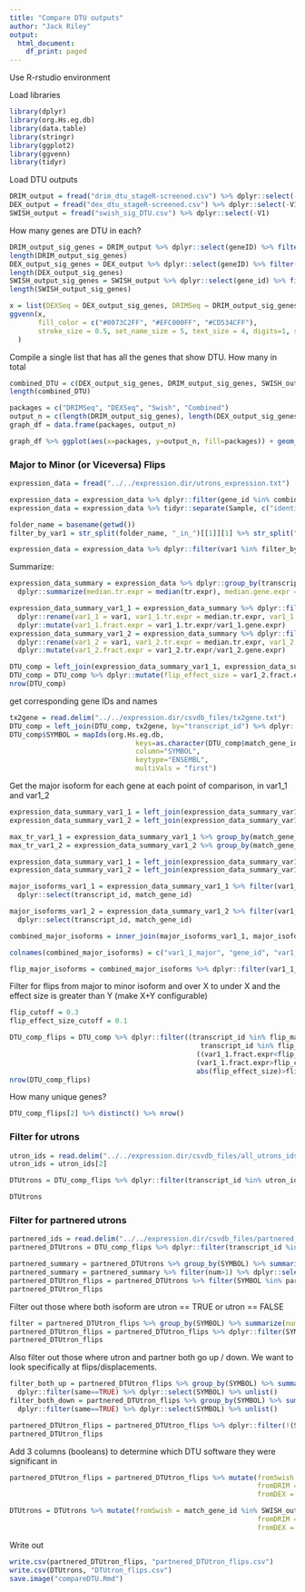 ---
title: "Compare DTU outputs"
author: "Jack Riley"
output: 
  html_document:
    df_print: paged
---

Use R-rstudio environment

Load libraries

```{r setup, warning = FALSE}
library(dplyr)
library(org.Hs.eg.db)
library(data.table)
library(stringr)
library(ggplot2)
library(ggvenn)
library(tidyr)
```

Load DTU outputs

```{r load_DTU_outputs}
DRIM_output = fread("drim_dtu_stageR-screened.csv") %>% dplyr::select(-V1)
DEX_output = fread("dex_dtu_stageR-screened.csv") %>% dplyr::select(-V1)
SWISH_output = fread("swish_sig_DTU.csv") %>% dplyr::select(-V1)
```

How many genes are DTU in each?

```{r n_genes}
DRIM_output_sig_genes = DRIM_output %>% dplyr::select(geneID) %>% filter(!is.na(geneID)) %>% distinct() %>% unlist()
length(DRIM_output_sig_genes)
DEX_output_sig_genes = DEX_output %>% dplyr::select(geneID) %>% filter(!is.na(geneID)) %>% distinct() %>% unlist()
length(DEX_output_sig_genes)
SWISH_output_sig_genes = SWISH_output %>% dplyr::select(gene_id) %>% filter(!is.na(gene_id)) %>% distinct() %>% unlist()
length(SWISH_output_sig_genes)
```


```{r venn}
x = list(DEXSeq = DEX_output_sig_genes, DRIMSeq = DRIM_output_sig_genes, Swish = SWISH_output_sig_genes)
ggvenn(x, 
       fill_color = c("#0073C2FF", "#EFC000FF", "#CD534CFF"),
       stroke_size = 0.5, set_name_size = 5, text_size = 4, digits=1, show_elements=F
  )
```

Compile a single list that has all the genes that show DTU. How many in total

```{r combined_DTU}
combined_DTU = c(DEX_output_sig_genes, DRIM_output_sig_genes, SWISH_output_sig_genes) %>% unique()
length(combined_DTU)
```

```{r ggplot_comparison}
packages = c("DRIMSeq", "DEXSeq", "Swish", "Combined")
output_n = c(length(DRIM_output_sig_genes), length(DEX_output_sig_genes), length(SWISH_output_sig_genes), length(combined_DTU))
graph_df = data.frame(packages, output_n)

graph_df %>% ggplot(aes(x=packages, y=output_n, fill=packages)) + geom_bar(stat="identity")
```

### Major to Minor (or Viceversa) Flips

```{r load_expression_data}
expression_data = fread("../../expression.dir/utrons_expression.txt")
```

```{r filter_expression_data}
expression_data = expression_data %>% dplyr::filter(gene_id %in% combined_DTU)
expression_data = expression_data %>% tidyr::separate(Sample, c("identifier", "var1", "replicate"), remove=FALSE)

folder_name = basename(getwd())
filter_by_var1 = str_split(folder_name, "_in_")[[1]][1] %>% str_split("_vs_") %>% unlist()

expression_data = expression_data %>% dplyr::filter(var1 %in% filter_by_var1)
```

Summarize:

```{r summarize}
expression_data_summary = expression_data %>% dplyr::group_by(transcript_id, var1) %>%
  dplyr::summarize(median.tr.expr = median(tr.expr), median.gene.expr = median(gene.expr))

expression_data_summary_var1_1 = expression_data_summary %>% dplyr::filter(var1 == filter_by_var1[1]) %>%
  dplyr::rename(var1_1 = var1, var1_1.tr.expr = median.tr.expr, var1_1.gene.expr = median.gene.expr) %>%
  dplyr::mutate(var1_1.fract.expr = var1_1.tr.expr/var1_1.gene.expr)
expression_data_summary_var1_2 = expression_data_summary %>% dplyr::filter(var1 == filter_by_var1[2]) %>%
  dplyr::rename(var1_2 = var1, var1_2.tr.expr = median.tr.expr, var1_2.gene.expr = median.gene.expr) %>%
  dplyr::mutate(var1_2.fract.expr = var1_2.tr.expr/var1_2.gene.expr)
```

```{r compare var1}
DTU_comp = left_join(expression_data_summary_var1_1, expression_data_summary_var1_2, by="transcript_id") 
DTU_comp = DTU_comp %>% dplyr::mutate(flip_effect_size = var1_2.fract.expr-var1_1.fract.expr)
nrow(DTU_comp)
```

get corresponding gene IDs and names

```{r add_genes}
tx2gene = read.delim("../../expression.dir/csvdb_files/tx2gene.txt")
DTU_comp = left_join(DTU_comp, tx2gene, by="transcript_id") %>% dplyr::relocate(match_gene_id, .after=transcript_id)
DTU_comp$SYMBOL = mapIds(org.Hs.eg.db,
                               keys=as.character(DTU_comp$match_gene_id),
                               column="SYMBOL",
                               keytype="ENSEMBL",
                               multiVals = "first")
```

Get the major isoform  for each gene at each point of comparison, in var1_1 and var1_2

```{r}
expression_data_summary_var1_1 = left_join(expression_data_summary_var1_1, tx2gene, by="transcript_id") 
expression_data_summary_var1_2 = left_join(expression_data_summary_var1_2, tx2gene, by="transcript_id") 

max_tr_var1_1 = expression_data_summary_var1_1 %>% group_by(match_gene_id) %>% summarize(max_tx_expr_var1_1 = max(var1_1.tr.expr))
max_tr_var1_2 = expression_data_summary_var1_2 %>% group_by(match_gene_id) %>% summarize(max_tx_expr_var1_2 = max(var1_2.tr.expr))

expression_data_summary_var1_1 = left_join(expression_data_summary_var1_1, max_tr_var1_1, by="match_gene_id")
expression_data_summary_var1_2 = left_join(expression_data_summary_var1_2, max_tr_var1_2, by="match_gene_id")

major_isoforms_var1_1 = expression_data_summary_var1_1 %>% filter(var1_1.tr.expr==max_tx_expr_var1_1) %>%
  dplyr::select(transcript_id, match_gene_id) 

major_isoforms_var1_2 = expression_data_summary_var1_2 %>% filter(var1_2.tr.expr==max_tx_expr_var1_2) %>%
  dplyr::select(transcript_id, match_gene_id)

combined_major_isoforms = inner_join(major_isoforms_var1_1, major_isoforms_var1_2, by="match_gene_id")

colnames(combined_major_isoforms) = c("var1_1_major", "gene_id", "var1_2_major")

flip_major_isoforms = combined_major_isoforms %>% dplyr::filter(var1_1_major != var1_2_major)
```

Filter for flips from major to minor isoform and over X to under X and the effect size is greater than Y (make X+Y configurable)

```{r filter_flips}
flip_cutoff = 0.3
flip_effect_size_cutoff = 0.1

DTU_comp_flips = DTU_comp %>% dplyr::filter((transcript_id %in% flip_major_isoforms$var1_1_major | 
                                               transcript_id %in% flip_major_isoforms$var1_2_major) &
                                              ((var1_1.fract.expr<flip_cutoff & var1_2.fract.expr>flip_cutoff) |
                                              (var1_1.fract.expr>flip_cutoff & var1_2.fract.expr<flip_cutoff)) & 
                                              abs(flip_effect_size)>flip_effect_size_cutoff)
nrow(DTU_comp_flips)
```

How many unique genes?

```{r unique_genes}
DTU_comp_flips[2] %>% distinct() %>% nrow()
```

### Filter for utrons

```{r filter_utrons}
utron_ids = read.delim("../../expression.dir/csvdb_files/all_utrons_ids.txt")
utron_ids = utron_ids[2]
```

```{r filter_utrons_2}
DTUtrons = DTU_comp_flips %>% dplyr::filter(transcript_id %in% utron_ids$transcript_id) %>% relocate(SYMBOL, .after = match_gene_id)
```

```{r head_dtutrons}
DTUtrons
```

### Filter for partnered utrons

```{r filter_partnered_utrons}
partnered_ids = read.delim("../../expression.dir/csvdb_files/partnered_utrons_ids.txt")
partnered_DTUtrons = DTU_comp_flips %>% dplyr::filter(transcript_id %in% partnered_ids$transcript_id | transcript_id %in% partnered_ids$match_transcript_id) %>% dplyr::mutate(utron = transcript_id %in% utron_ids$transcript_id) %>% relocate(SYMBOL, .after=match_gene_id)
```

```{r summarize_partnered_utrons}
partnered_summary = partnered_DTUtrons %>% group_by(SYMBOL) %>% summarize(num = n())
partnered_summary = partnered_summary %>% filter(num>1) %>% dplyr::select(SYMBOL) %>% unlist()
partnered_DTUtron_flips = partnered_DTUtrons %>% filter(SYMBOL %in% partnered_summary) %>% arrange(SYMBOL) %>% relocate(utron, .after=SYMBOL)
partnered_DTUtron_flips
```

Filter out those where both isoform are utron == TRUE or utron == FALSE

```{r filter_isoform_flip}
filter = partnered_DTUtron_flips %>% group_by(SYMBOL) %>% summarize(num = n_distinct(utron)) %>% filter(num==2)
partnered_DTUtron_flips = partnered_DTUtron_flips %>% dplyr::filter(SYMBOL %in% filter$SYMBOL)
partnered_DTUtron_flips
```

Also filter out those where utron and partner both go up / down. We want to look specifically at flips/displacements.

```{r  filter_same_dir}
filter_both_up = partnered_DTUtron_flips %>% group_by(SYMBOL) %>% summarize(same = all(flip_effect_size > 0)) %>%
  dplyr::filter(same==TRUE) %>% dplyr::select(SYMBOL) %>% unlist()
filter_both_down = partnered_DTUtron_flips %>% group_by(SYMBOL) %>% summarize(same = all(flip_effect_size < 0)) %>%
  dplyr::filter(same==TRUE) %>% dplyr::select(SYMBOL) %>% unlist()

partnered_DTUtron_flips = partnered_DTUtron_flips %>% dplyr::filter(!(SYMBOL %in% filter_both_up | SYMBOL %in% filter_both_down))
partnered_DTUtron_flips

```

Add 3 columns (booleans) to determine which DTU software they were significant in

```{r add_sources}
partnered_DTUtron_flips = partnered_DTUtron_flips %>% mutate(fromSwish = match_gene_id %in% SWISH_output_sig_genes,
                                                             fromDRIM = match_gene_id %in% DRIM_output_sig_genes,
                                                             fromDEX = match_gene_id %in% DEX_output_sig_genes)

DTUtrons = DTUtrons %>% mutate(fromSwish = match_gene_id %in% SWISH_output_sig_genes,
                                                             fromDRIM = match_gene_id %in% DRIM_output_sig_genes,
                                                             fromDEX = match_gene_id %in% DEX_output_sig_genes)
```

Write out

```{r write_out}
write.csv(partnered_DTUtron_flips, "partnered_DTUtron_flips.csv")
write.csv(DTUtrons, "DTUtron_flips.csv")
save.image("compareDTU.Rmd")
```
